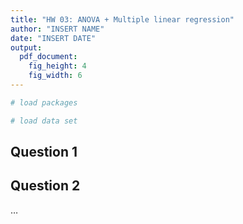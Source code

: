```yaml
---
title: "HW 03: ANOVA + Multiple linear regression"
author: "INSERT NAME"
date: "INSERT DATE"
output: 
  pdf_document: 
    fig_height: 4
    fig_width: 6
---
```


```r
# load packages
```

```r
# load data set
```

## Question 1


## Question 2

...
